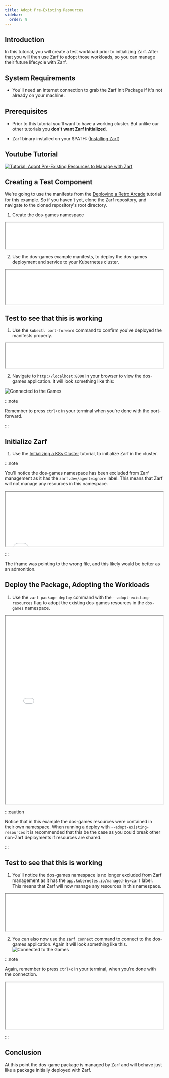 ```yaml
---
title: Adopt Pre-Existing Resources
sidebar:
  order: 9
---
```


## Introduction

In this tutorial, you will create a test workload prior to initializing Zarf.  After that you will then use Zarf to adopt those workloads, so you can manage their future lifecycle with Zarf.

## System Requirements

- You'll need an internet connection to grab the Zarf Init Package if it's not already on your machine.

## Prerequisites

- Prior to this tutorial you'll want to have a working cluster.  But unlike our other tutorials you **don't want Zarf initialized**.

- Zarf binary installed on your $PATH: ([Installing Zarf](../1-getting-started/index.md#installing-zarf))

## Youtube Tutorial
[![Tutorial: Adopt Pre-Existing Resources to Manage with Zarf](../.images/tutorials/adoption_thumbnail.png)](https://youtu.be/r3TBpMXtuNY "Adopt Pre-Existing Resources to Manage with Zarf")

## Creating a Test Component
We're going to use the manifests from the [Deploying a Retro Arcade](./3-deploy-a-retro-arcade.md) tutorial for this example.  So if you haven't yet, clone the Zarf repository, and navigate to the cloned repository's root directory.

1. Create the dos-games namespace

<iframe src="/docs/tutorials/resource_adoption_namespace.html" width="100%" height="85px"></iframe>

2. Use the dos-games example manifests, to deploy the dos-games deployment and service to your Kubernetes cluster.

<iframe src="/docs/tutorials/resource_adoption_manifests.html" width="100%" height="110px"></iframe>

## Test to see that this is working

1. Use the `kubectl port-forward` command to confirm you've deployed the manifests properly.  

<iframe src="/docs/tutorials/resource_adoption_forward.html" width="100%" height="80px"></iframe>

2. Navigate to `http://localhost:8000` in your browser to view the dos-games application. It will look something like this:

![Connected to the Games](../.images/tutorials/games_connected.png)

:::note

Remember to press `ctrl+c` in your terminal when you're done with the port-forward.

:::

## Initialize Zarf

1. Use the [Initializing a K8s Cluster](./1-initializing-a-k8s-cluster.md) tutorial, to initialize Zarf in the cluster.

:::note

You'll notice the dos-games namespace has been excluded from Zarf management as it has the `zarf.dev/agent=ignore` label.  This means that Zarf will not manage any resources in this namespace.

<iframe src="/docs/tutorials/resource_adoption_ignored.html" width="100%" height="175px"></iframe>

:::

The iframe was pointing to the wrong file, and this likely would be better as an admonition.

## Deploy the Package, Adopting the Workloads

1. Use the `zarf package deploy` command with the `--adopt-existing-resources` flag to adopt the existing dos-games resources in the `dos-games` namespace.

<iframe src="/docs/tutorials/resource_adoption_deploy.html" width="100%" height="600px"></iframe>

:::caution

Notice that in this example the dos-games resources were contained in their own namespace.  When running a deploy with `--adopt-existing-resources` it is recommended that this be the case as you could break other non-Zarf deployments if resources are shared.

:::
## Test to see that this is working

1. You'll notice the dos-games namespace is no longer excluded from Zarf management as it has the `app.kubernetes.io/managed-by=zarf` label.  This means that Zarf will now manage any resources in this namespace.

<iframe src="/docs/tutorials/resource_adoption_adopted.html" width="100%" height="120px"></iframe>

2. You can also now use the `zarf connect` command to connect to the dos-games application. Again it will look something like this.
![Connected to the Games](../.images/tutorials/games_connected.png)

:::note

Again, remember to press `ctrl+c` in your terminal, when you're done with the connection.

<iframe src="/docs/tutorials/resource_adoption_connect.html" width="100%"></iframe>

:::

## Conclusion

At this point the dos-game package is managed by Zarf and will behave just like a package initially deployed with Zarf.
